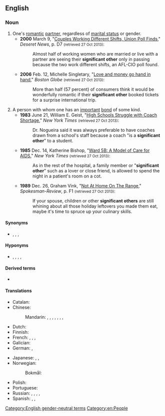 ==English==

===Noun===
{{en-noun}}

# One's [[romantic]] [[partner]], regardless of [[marital status]] or gender.
#* '''2000''' March 9, "[http://news.google.com/newspapers?id=u_ZHAAAAIBAJ&sjid=-u0DAAAAIBAJ&pg=3173,3905600&dq=significant-other+|+significant-others&hl=en Couples Working Different Shifts, Union Poll Finds]," ''Deseret News'', p. D7 <small>(retrieved 27 Oct 2013)</small>:
#*: Almost half of working women who are married or live with a partner are seeing their '''significant other''' only in passing because the two work different shifts, an AFL-CIO poll found.
#* '''2006''' Feb. 12, Michelle Singletary, "[http://www.boston.com/business/personalfinance/articles/2006/02/12/love_and_money_go_hand_in_hand/ Love and money go hand in hand]," ''Boston Globe'' <small>(retrieved 27 Oct 2013)</small>:
#*: More than half (57 percent) of consumers think it would be wonderfully romantic if their '''significant other''' booked tickets for a surprise international trip.
# A person with whom one has an [[important]] [[bond]] of some kind.
#* '''1983''' June 21, William E. Geist, "[http://www.nytimes.com/1983/06/21/nyregion/high-schools-struggle-with-coach-shortage.html High Schools Struggle with Coach Shortage]," ''New York Times'' <small>(retrieved 27 Oct 2013)</small>:
#*: Dr. Nogueira said it was always preferable to have coaches drawn from a school's staff because a coach "is a '''significant other'''" to a student.
#* '''1985''' Dec. 14, Katherine Bishop, "[http://www.nytimes.com/1985/12/14/us/ward-5b-a-model-of-care-for-aids.html Ward 5B: A Model of Care for AIDS]," ''New York Times'' <small>(retrieved 27 Oct 2013)</small>:
#*: As in the rest of the hospital, a family member or "'''significant other'''" such as a lover or close friend, is allowed to spend the night in a patient's room on a cot.
#* '''1989''' Dec. 26, Graham Vink, "[http://news.google.com/newspapers?id=FlFXAAAAIBAJ&sjid=UvADAAAAIBAJ&pg=1869,3346238&dq=significant-other+|+significant-others&hl=en Not At Home On The Range‎]," ''Spokesman-Review'', p. F1 <small>(retrieved 27 Oct 2013)</small>:
#*: If your spouse, children or other '''significant others''' are still whining about all those holiday leftovers you made them eat, maybe it's time to spruce up your culinary skills.

====Synonyms====
* {{sense|romantic partner}} {{l|en|better half}}, {{l|en|other half}}, {{l|en|partner}}, {{l|en|s/o}}

====Hyponyms====
* {{sense|romantic partner}} {{l|en|boyfriend}}, {{l|en|girlfriend}}, {{l|en|husband}}, {{l|en|spouse}}, {{l|en|wife}}

====Derived terms====
* {{sense|romantic partner}} {{l|en|s/o}} {{gloss|abbreviation}}

====Translations====
{{trans-top|romantic partner, regardless of marital status}}
* Catalan: {{t+|ca|parella|f}}
* Chinese:
*: Mandarin: {{t+|cmn|對象|sc=Hani}}, {{t+|cmn|对象|tr=duìxiàng|sc=Hani}}, {{t+|cmn|愛人|sc=Hani}}, {{t+|cmn|爱人|tr=àiren|sc=Hani}}, {{t+|cmn|那位|tr=nàwèi|sc=Hani}}, {{t+|cmn|配偶|tr=pèi'ǒu|sc=Hani}}, {{t+|cmn|伴侶|sc=Hani}}, {{t+|cmn|伴侣|tr=bànlǚ|sc=Hani}}
* Dutch: {{t+|nl|wederhelft|m|f}}
* Finnish: {{t+|fi|rakas}}
* French: {{t+|fr|moitié|f}} {{qualifier|literary}}, {{t+|fr|partenaire|m|f}}, {{t+|fr|compagnon|m}}, {{t+|fr|compagne|f}}
* Galician: {{t|gl|parella|f}}
* German: {{t+|de|Lebensgefährte|m}}, {{t+|de|Lebensgefährtin|f}}
{{trans-mid}}
* Japanese: {{t+|ja|配偶者|tr=はいぐうしゃ, haigūsha|alt=配偶者|sc=Jpan}}, {{t+|ja|恋人|tr=こいびと, koibito|sc=Jpan}}, {{t+|ja|伴侶|tr=hanryo}}
* Norwegian:
*: Bokmål: {{t|nb|signifikant andre|m|f}}
* Polish: {{t+|pl|sympatia|f}}
* Portuguese: {{t|pt|cara-metade|f}}
* Russian: {{t+|ru|спу́тник жи́зни|m}}, {{t|ru|спу́тница жи́зни|f}}, {{t|ru|«[[второй|втора́я]] [[полови́на]]»|f}} {{qualifier|"second half", grammatical feminine but can refer to both genders}}, {{t+|ru|возлю́бленный|m}}, {{t+|ru|возлюбленный|f|alt=возлю́бленная}}
* Spanish: {{t+|es|novio|m}}, {{t+|es|novia|f}}, {{t|es|media naranja|f}}
{{trans-bottom}}

[[Category:English gender-neutral terms]]
[[Category:en:People]]